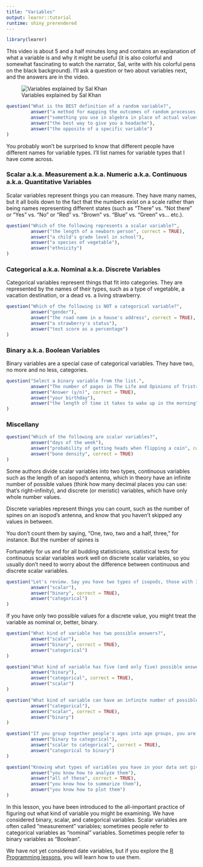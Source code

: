 ```yaml
---
title: "Variables"
output: learnr::tutorial
runtime: shiny_prerendered
---
```


```r
library(learnr)
```

This video is about 5 and a half minutes long and contains an explanation of what a variable is and why it might be useful (it is also colorful and somewhat fascinating to watch the narrator, Sal, write with his colorful pens on the black background). I'll ask a question or two about variables next, and the answers are in the video.

![Variables explained by Sal Khan](https://www.youtube.com/watch?v=3v9w79NhsfI)

```r
question("What is the BEST definition of a random variable?",
         answer("a method for mapping the outcomes of random processes to numbers", correct = TRUE),
         answer("something you use in algebra in place of actual values"),
         answer("the best way to give you a headache"),
         answer("the opposite of a specific variable")
)
```

You probably won't be surprised to know that different people have different names for variable types. I'll list names for variable types that I have come across.

### Scalar a.k.a. Measurement a.k.a. Numeric a.k.a. Continuous a.k.a. Quantitative Variables

Scalar variables represent things you can measure. They have many names, but it all boils down to the fact that the numbers exist on a scale rather than being names representing different states (such as "There" vs. "Not there" or "Yes" vs. "No" or "Red" vs. "Brown" vs. "Blue" vs. "Green" vs... etc.).

```r
question("Which of the following represents a scalar variable?",
         answer("the length of a newborn person", correct = TRUE),
         answer("a child's grade level in school"),
         answer("a species of vegetable"),
         answer("ethnicity")
)
```

### Categorical a.k.a. Nominal a.k.a. Discrete Variables

Categorical variables represent things that fit into categories. They are represented by the names of their types, such as a type of vegetable, a vacation destination, or a dead vs. a living strawberry.

```r
question("Which of the following is NOT a categorical variable?",
         answer("gender"),
         answer("the road name in a house's address", correct = TRUE), 
         answer("a strawberry's status"),
         answer("test score as a percentage")
)
```

### Binary a.k.a. Boolean Variables

Binary variables are a special case of categorical variables. They have two, no more and no less, categories.

```r
question("Select a binary variable from the list.",
         answer("The number of pages in The Life and Opinions of Tristram Shandy, Gentleman"),
         answer("Answer (y/n)", correct = TRUE),
         answer("your birthday"),
         answer("the length of time it takes to wake up in the morning")
)
```

### Miscellany

```r
question("Which of the following are scalar variables?",
         answer("days of the week"),
         answer("probability of getting heads when flipping a coin", correct = TRUE),
         answer("bone density", correct = TRUE)
)
```

Some authors divide scalar variables into two types, continuous variables such as the length of an isopod's antenna, which in theory have an infinite number of possible values (think how many decimal places you can use: that's right--infinity), and discrete (or meristic) variables, which have only whole number values.

Discrete variables represent things you can count, such as the number of spines on an isopod's antenna, and know that you haven't skipped any values in between.

You don't count them by saying, "One, two, two and a half, three," for instance. But the number of spines is 

Fortunately for us and for all budding statisticians, statistical tests for continuous scalar variables work well on discrete scalar variables, so you usually don't need to worry about the difference between continuous and discrete scalar variables.

```r
question("Let's review. Say you have two types of isopods, those with 32 spines and those with 33 spines. There are no other types of isopods. What kind of variable is number of spines?",
         answer("scalar"),
         answer("binary", correct = TRUE),
         answer("categorical")
)
```

If you have only two possible values for a discrete value, you might treat the variable as nominal or, better, binary.

```r
question("What kind of variable has two possible answers?",
         answer("scalar"),
         answer("binary", correct = TRUE),
         answer("categorical")
)
```

```r
question("What kind of variable has five (and only five) possible answers, each of which can be labeled?",
         answer("binary"),
         answer("categorical", correct = TRUE),
         answer("scalar")
)
```
```r
question("What kind of variable can have an infinite number of possible answers?",
         answer("categorical"),
         answer("scalar", correct = TRUE),
         answer("binary")
)
```
```r
question("If you group together people's ages into age groups, you are changing what kind of variable into what other kind of variable?",
         answer("binary to categorical"),
         answer("scalar to categorical", correct = TRUE),
         answer("categorical to binary")
)
```
```r
question("Knowing what types of variables you have in your data set gives you what advantage?",
         answer("you know how to analyze them"),
         answer("all of these", correct = TRUE),
         answer("you know how to summarize them"),
         answer("you know how to plot them")
)
```

In this lesson, you have been introduced to the all-important practice of figuring out what kind of variable you might be examining. We have considered binary, scalar, and categorical variables. Scalar variables are often called "measurement" variables; sometimes people refer to categorical variables as "nominal" variables. Sometimes people refer to binary variables as "Boolean".

We have not yet considered date variables, but if you explore the [R Programming lessons](), you will learn how to use them.




